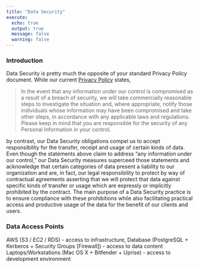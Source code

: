 ```yaml
---
title: "Data Security"
execute:
  echo: true
  output: true
  message: false
  warning: false
---
```



### Introduction

Data Security is pretty much the opposite of your standard Privacy Policy document. While our current [Privacy Policy](https://ruralinnovation.us/privacy-policy/) states,

> In the event that any information under our control is compromised as a result of a breach of security, we will take commercially reasonable steps to investigate the situation and, where appropriate, notify those individuals whose information may have been compromised and take other steps, in accordance with any applicable laws and regulations. Please keep in mind that you are responsible for the security of any Personal Information in your control.

by contrast, our Data Security obligations compel us to accept responsibility for the transfer, receipt and usage of certain kinds of data. Even though the statements above claim to address "any information under our control," our Data Security measures superceed those statements and acknowledge that certain categories of data present a liability to our organization and are, in fact, our legal responsibility to protect by way of contractual agreements asserting that we will protect that data against specific kinds of transfer or usage which are expressly or implicitly prohibited by the contract. The main purpose of a Data Security practice is to ensure compliance with these prohibitions while also facilitating practical access and productive usage of the data for the benefit of our clients and users.

### Data Access Points

AWS (S3 / EC2 / RDS) - access to infrastructure,
Database (PostgreSQL + Kerberos + Security Groups [Firewall]) - access to data content
Laptops/Workstations (Mac OS X + Bitfender + Uprise) - access to development environment
